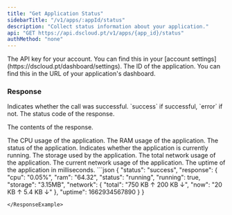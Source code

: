 ```yaml
---
title: "Get Application Status"
sidebarTitle: "/v1/apps/:appId/status"
description: "Collect status information about your application."
api: "GET https://api.dscloud.pt/v1/apps/{app_id}/status"
authMethod: "none"
---
```


<ParamField header="Authorization" type="string" placeholder="API KEY" required>
  The API key for your account. You can find this in your [account settings](https://dscloud.pt/dashboard/settings).
</ParamField>

<ParamField path="app_id" type="string" placeholder="Application ID" required>
  The ID of the application. You can find this in the URL of your application's dashboard.
</ParamField>

### Response

<ResponseField name="status" type="string">
  Indicates whether the call was successful. `success` if successful, `error` if not.
</ResponseField>

<ResponseField name="code" type="string">
  The status code of the response.
</ResponseField>

<ResponseField name="response" type="object">

The contents of the response.

<Expandable title="Toggle object">

<ResponseField name="cpu" type="string">
  The CPU usage of the application.
</ResponseField>

<ResponseField name="ram" type="string">
  The RAM usage of the application.
</ResponseField>

<ResponseField name="status" type="string">
  The status of the application.
</ResponseField>

<ResponseField name="running" type="boolean">
  Indicates whether the application is currently running.
</ResponseField>

<ResponseField name="storage" type="string">
  The storage used by the application.
</ResponseField>

<ResponseField name="network" type="object">
<Expandable title="Toggle object">

<ResponseField name="total" type="string">
  The total network usage of the application.
</ResponseField>

<ResponseField name="now" type="string">
  The current network usage of the application.
</ResponseField>

</Expandable>
</ResponseField>

<ResponseField name="uptime" type="number">
  The uptime of the application in milliseconds.
</ResponseField>

</Expandable>
</ResponseField>

<ResponseExample>
```json
{
    "status": "success",
    "response": {
        "cpu": "0.05%",
        "ram": "64.32",
        "status": "running",
        "running": true,
        "storage": "3.15MB",
        "network": {
            "total": "750 KB ↑ 200 KB ↓",
            "now": "20 KB ↑ 5.4 KB ↓"
        },
        "uptime": 1662934567890
    }
}

```
</ResponseExample>